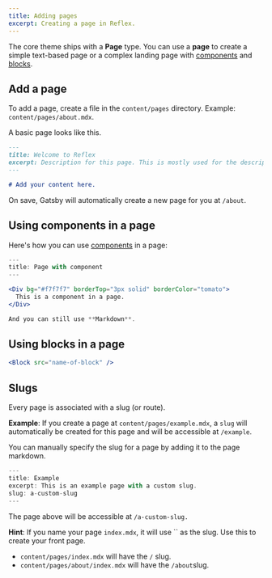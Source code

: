 ```yaml
---
title: Adding pages
excerpt: Creating a page in Reflex.
---
```


The core theme ships with a **Page** type. You can use a **page** to create a simple
text-based page or a complex landing page with [components](/docs/components) and [blocks](/docs/blocks).

## Add a page

To add a page, create a file in the `content/pages` directory. Example: `content/pages/about.mdx`.

A basic page looks like this.

```md title=content/pages/about.mdx
---
title: Welcome to Reflex
excerpt: Description for this page. This is mostly used for the description meta tag.
---

# Add your content here.
```

On save, Gatsby will automatically create a new page for you at `/about`.

## Using components in a page

Here's how you can use [components](/docs/components) in a page:

```jsx
---
title: Page with component
---

<Div bg="#f7f7f7" borderTop="3px solid" borderColor="tomato">
  This is a component in a page.
</Div>

And you can still use **Markdown**.
```

## Using blocks in a page

```jsx
<Block src="name-of-block" />
```

## Slugs

Every page is associated with a slug (or route).

**Example**: If you create a page at `content/pages/example.mdx`, a `slug` will automatically
be created for this page and will be accessible at `/example`.

You can manually specify the slug for a page by adding it to the page markdown.

```jsx
---
title: Example
excerpt: This is an example page with a custom slug.
slug: a-custom-slug
---
```

The page above will be accessible at `/a-custom-slug.`

**Hint**: If you name your page `index.mdx`, it will use `` as the slug. Use this to create your front page.

- `content/pages/index.mdx` will have the `/` slug.
- `content/pages/about/index.mdx` will have the `/about`slug.
